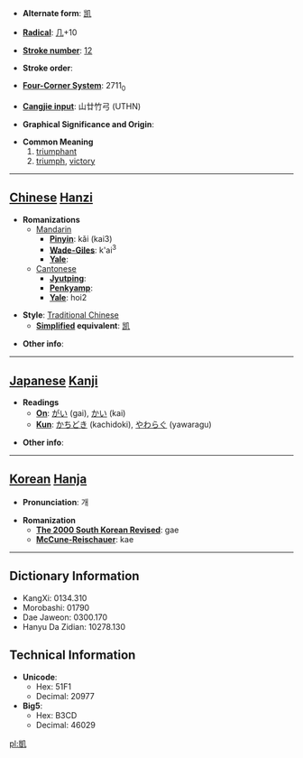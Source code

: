 * '''Alternate form''': [[凯]]

* '''[[Wiktionary:Chinese radical index| Radical]]''': [[Wiktionary:Chinese radical index 几|几]]+10

* '''[[Wiktionary:Chinese total strokes index|Stroke number]]''': [[Wiktionary:Chinese total strokes index 12|12]]

* '''Stroke order''': 

* '''[[Wiktionary:Chinese four corner index|Four-Corner System]]''': 2711<sub>0</sub>

* '''[[Wiktionary:Chinese Cangjie index|Cangjie input]]''': 山廿竹弓 (UTHN)

* '''Graphical Significance and Origin''': 

* '''Common Meaning'''
*#[[triumphant]]
*# [[triumph]], [[victory]]


----

== [[Chinese]] [[Hanzi]] ==

* '''Romanizations'''
** [[Mandarin]]
*** '''[[Pinyin]]''': kǎi (kai3)
*** '''[[Wade-Giles]]''': k'ai<sup>3</sup>
*** '''[[Yale]]''': 
**[[Cantonese]]
***'''[[Jyutping]]''':
***'''[[Penkyamp]]''': 
***'''[[Yale]]''': hoi2

* '''Style''': [[Traditional Chinese]] 
** '''[[Simplified Chinese|Simplified]] equivalent''': [[凯]]

* '''Other info''': 

----

== [[Japanese]] [[Kanji]] ==

* '''Readings'''
** '''[[On]]''': [[がい]] (gai), [[かい]] (kai)
** '''[[Kun]]''': [[かちどき]] (kachidoki), [[やわらぐ]] (yawaragu)

* '''Other info''':  

----

== [[Korean]] [[Hanja]] ==

* '''Pronunciation''': 개

* '''Romanization'''
** '''[[The 2000 South Korean Revised Romanization|The 2000 South Korean Revised]]''': gae
** '''[[McCune-Reischauer]]''': kae

----

== Dictionary Information ==

* KangXi: 0134.310
* Morobashi: 01790
* Dae Jaweon: 0300.170
* Hanyu Da Zidian: 10278.130

== Technical Information ==

* '''Unicode''':
** Hex: 51F1
** Decimal: 20977
* '''Big5''':
** Hex: B3CD
** Decimal: 46029

[[pl:凱]]